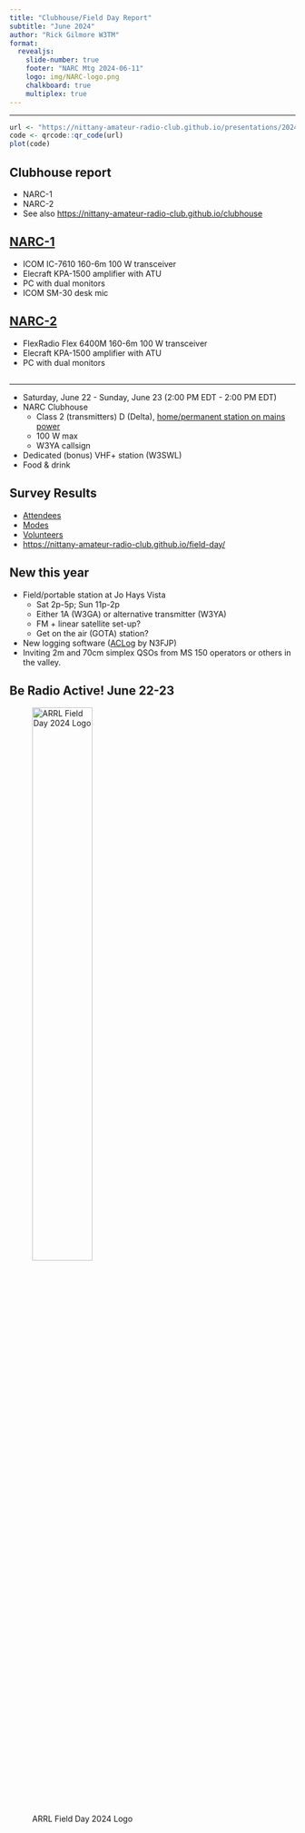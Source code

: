 ```yaml
---
title: "Clubhouse/Field Day Report"
subtitle: "June 2024"
author: "Rick Gilmore W3TM"
format: 
  revealjs:
    slide-number: true
    footer: "NARC Mtg 2024-06-11"
    logo: img/NARC-logo.png
    chalkboard: true
    multiplex: true
---
```


---

```r
url <- "https://nittany-amateur-radio-club.github.io/presentations/2024-06-11-clubhouse-rpt"
code <- qrcode::qr_code(url)
plot(code)
```

## Clubhouse report

- NARC-1
- NARC-2
- See also <https://nittany-amateur-radio-club.github.io/clubhouse>

## [NARC-1](https://nittany-amateur-radio-club.github.io/clubhouse/narc1.html)

- ICOM IC-7610 160-6m 100 W transceiver
- Elecraft KPA-1500 amplifier with ATU
- PC with dual monitors
- ICOM SM-30 desk mic

## [NARC-2](https://nittany-amateur-radio-club.github.io/clubhouse/narc2.html)

- FlexRadio Flex 6400M 160-6m 100 W transceiver
- Elecraft KPA-1500 amplifier with ATU
- PC with dual monitors

## {background-iframe="https://nittany-amateur-radio-club.github.io/field-day/"}

---

- Saturday, June 22 - Sunday, June 23 (2:00 PM EDT - 2:00 PM EDT)
- NARC Clubhouse
  - Class 2 (transmitters) D (Delta), [home/permanent station on mains power](http://www.arrl.org/field-day-rules) 
  - 100 W max
  - W3YA callsign
- Dedicated (bonus) VHF+ station (W3SWL)
- Food & drink
  
## Survey Results

- [Attendees](https://nittany-amateur-radio-club.github.io/field-day/planning.html#attending-and-operating)
- [Modes](https://nittany-amateur-radio-club.github.io/field-day/planning.html#modes)
- [Volunteers](https://nittany-amateur-radio-club.github.io/field-day/planning.html#volunteering)
- <https://nittany-amateur-radio-club.github.io/field-day/>

## New this year

- Field/portable station at Jo Hays Vista
  - Sat 2p-5p; Sun 11p-2p
  - Either 1A (W3GA) or alternative transmitter (W3YA)
  - FM + linear satellite set-up?
  - Get on the air (GOTA) station?
- New logging software ([ACLog](https://www.n3fjp.com/aclog.html) by N3FJP)
- Inviting 2m and 70cm simplex QSOs from MS 150 operators or others in the valley.

## Be Radio Active! June 22-23

![ARRL Field Day 2024 Logo](img/2024-ARRL-Field-Day-Logo-DO-NOT-EDIT-OR-COPY.jpg){width=50%}
